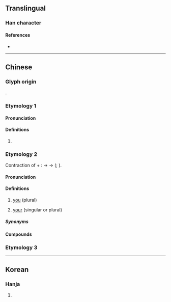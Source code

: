 {{character info}}
==Translingual==

===Han character===
{{Han char|rn=9|rad=人|as=07|sn=9|four=|canj=OSQL|ids=⿰亻那}}

====References====
* {{Han ref|kx=0103.290|dkj=00656|hdz=10154.070|uh=345A|ud=13402}}

----

==Chinese==

===Glyph origin===
{{Han compound|人|alt1=亻|那|ls=psc|c1=s|c2=p}}.

===Etymology 1===
{{zh-forms}}

====Pronunciation====
{{zh-pron
|m=nuó
|c=naa4,no4
|cat=
}}

====Definitions====
{{zh-hanzi}}

# {{n-g|Used for transliteration in Buddhist scriptures.}}

===Etymology 2===
{{zh-forms|alt=倷,那}}
Contraction of {{zh-l|*爾|you}} + {{zh-l|*拉|plural marker}}: {{IPAchar|/n̩ la/}} → {{IPAchar|/n̩ na/}} → {{IPAchar|/na/}} ({{zh-ref|You, 1995}}; {{zh-ref|Zhang, 2001}}).

====Pronunciation====
{{zh-pron
|w=3na
|cat=pron
}}

====Definitions====
{{zh-hanzi}}

# {{lb|zh|Northern Wu}} [[you]] (plural)
# {{lb|zh|Northern Wu}} [[your]] (singular or plural)
#: {{zh-x|立 辣 窗口頭 個 搿個 人 是 㑚 經理，對 𠲎？|tr=5liq+5laq&1tshaan keu deu&5hheq+5geq hheq&3nyin&3zr+3na&1jin li&2te va|The man standing near the window is '''your''' manager, right?|SH}}

=====Synonyms=====
{{zh-dial|你們}}

====Compounds====
{{zh-der|㑚好|戳㑚|戳㑚娘個屄}}

===Etymology 3===
{{zh-see|儷|var|only (''Min Dong'')}}

----

==Korean==

===Hanja===
{{ko-hanja|어찌|나}}

# {{rfdef|ko|sort=人07}}